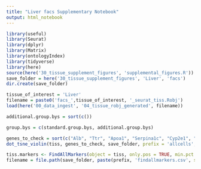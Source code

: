 ```yaml
---
title: "Liver facs Supplementary Notebook"
output: html_notebook
---
```


```r
library(useful)
library(Seurat)
library(dplyr)
library(Matrix)
library(ontologyIndex)
library(tidyverse)
library(here)
source(here('30_tissue_supplement_figures', 'supplemental_figures.R'))
save_folder = here('30_tissue_supplement_figures', 'Liver', 'facs')
dir.create(save_folder)

tissue_of_interest = 'Liver'
filename = paste0('facs_',tissue_of_interest, '_seurat_tiss.Robj')
load(here('00_data_ingest', '04_tissue_robj_generated', filename))

additional.group.bys = sort(c())

group.bys = c(standard.group.bys, additional.group.bys)

genes_to_check = sort(c("Alb", "Ttr", "Apoa1", "Serpina1c", "Cyp2e1", "Glul", "Oat", "Gulo", "Ass1", "Hamp", "Gstp1", "Ubb", "Cyp2f2", "Pck1", "Hal", "Cdh1", "Pecam1", "Nrp1", "Kdr", "Oit3", "Emr1", "Clec4f", "Cd68", "Irf7", "Zap70", "Il2rb", "Nkg7", "Cxcr6", "Gzma", "Cd79a", "Cd79b", "Cd74"))
dot_tsne_violin(tiss, genes_to_check, save_folder, prefix = 'allcells', group.bys)
```


```r
tiss.markers <- FindAllMarkers(object = tiss, only.pos = TRUE, min.pct = 0.25, thresh.use = 0.25)
filename = file.path(save_folder, paste(prefix, 'findallmarkers.csv', sep='_'))
```

